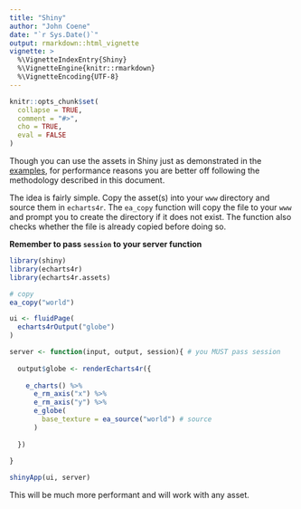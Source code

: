 ```yaml
---
title: "Shiny"
author: "John Coene"
date: "`r Sys.Date()`"
output: rmarkdown::html_vignette
vignette: >
  %\VignetteIndexEntry{Shiny}
  %\VignetteEngine{knitr::rmarkdown}
  %\VignetteEncoding{UTF-8}
---
```


```r
knitr::opts_chunk$set(
  collapse = TRUE,
  comment = "#>",
  cho = TRUE, 
  eval = FALSE
)
```

Though you can use the assets in Shiny just as demonstrated in the [examples](assets.html), for performance reasons you are better off following the methodology described in this document.

The idea is fairly simple. Copy the asset(s) into your `www` directory and source them in `echarts4r`. The `ea_copy` function will copy the file to your `www` and prompt you to create the directory if it does not exist. The function also checks whether the file is already copied before doing so.

**Remember to pass `session` to your server function**

```r
library(shiny)
library(echarts4r)
library(echarts4r.assets)

# copy
ea_copy("world")

ui <- fluidPage(
  echarts4rOutput("globe")
)

server <- function(input, output, session){ # you MUST pass session
  
  output$globe <- renderEcharts4r({
    
    e_charts() %>% 
      e_rm_axis("x") %>% 
      e_rm_axis("y") %>% 
      e_globe(
        base_texture = ea_source("world") # source
      )
    
  })
  
}

shinyApp(ui, server)
```

This will be much more performant and will work with any asset.
